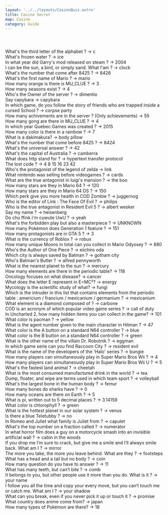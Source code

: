 ```yaml
---
layout: '../../layouts/CasinoQuiz.astro'
title: Casino Secret
map: Casino
category: Guide
---
```



<Header title="Answers" id="answers" client:only="react"></Header>

<Step>
	What's the third letter of the alphabet ? -> c <br />
	What's frozen water ? -> ice <br />
	In what year did Garry's mod released on steam ? -> 2004 <br />
	I can be the sun, a bird, or simply sand. What I'am ? -> clock <br />
	What's the number that come after 8425 ? -> 8426 <br />
	What's the first name of Mario ? -> mario <br />
	How many orange is there is MU_CLUE ? -> 3 <br />
	How many seasons exist ? -> 4 <br />
	Who's the Owner of the server ? -> dimentio <br />
	Say capybara -> capybara <br />
	In which game, do you follow the story of friends who are trapped inside a cursed School ? -> corpse party <br />
	How many achivements are in the server ? (Only achievements) -> 55 <br />
	How many gong are there in MU_CLUE ? -> 4 <br />
	In which year Quebec Games was created ? -> 2015 <br />
	How many color is there in a rainbow ? -> 7 <br />
	What is a dakimakura? -> body pillow <br />
	What's the number that come before 8425 ? -> 8424 <br />
	What's the universal answer ? -> 42 <br />
	What's the capital of Australia ? -> camberra <br />
	What does http stand for ? -> hypertext transfer protocol <br />
	The lost code ? -> 4 8 15 16 23 42 <br />
	Who's the protagonist of the legend of zelda -> link <br />
	What nintendo was selling before videogames ? -> cards <br />
	What are the true antagonist in luigi's mansion ? -> the boo <br />
	How many stars are they in Mario 64 ? -> 120 <br />
	How many stars are they in Mario 64 DS ? -> 150 <br />
	Which perk give you more health in COD Zombie ? -> juggernog <br />
	Who is the editor of Link : The Face Of Evil ? -> philips <br />
	Who is the true antagonist in Resident Evil 5 ? -> albert wesker <br />
	Say my name ? -> heisenberg <br />
	Do chu ffink i'm cuwute UwU ? -> yeah <br />
	What's the forbidden play but also a masterpiece ? -> <Underline>UNKNOWN</Underline>
	<br />
	How many Pokèmon does Generation 1 feature ? -> 151 <br />
	How many protagonists are in GTA 5 ? -> 3 <br />
	What is the currency of Roblox ? -> robux <br />
	How many unique Moons in total can you collect in Mario Odyssey ? -> 880 <br />
	Who's the Author of One Piece ? -> eiichiro oda <br />
	Which city is always saved by Batman ? -> gotham city <br />
	Who's Batman's Butler ? -> alfred pennyworth <br />
	What is the nearest planet to the sun ? -> mercury <br />
	How many elements are there in the periodic table? -> 118 <br />
	Oncology focuses on what disease? -> cancer <br />
	What does the letter E represent in E=MC²? -> energy <br />
	Mycology is the scientific study of what? -> fungi <br />
	Which is the intruder in this list that contains elements from the periodic table : americium / francium / mexicanium /
	germanium ? -> mexicanium <br />
	What element is a diamond composed of ? -> carbone <br />
	COD is an acronym of which popular video game series ? -> call of duty <br />
	In Uncharted 2, how many hidden items you can collect in the game? -> 101 <br />
	What color is pacman ? -> yellow <br />
	What is the agent number given to the main character in Hitman ? -> 47 <br />
	What color is the A button on a standard N64 controller ? -> blue <br />
	What color is the B button on a standard N64 controller ? -> green <br />
	What is the other name of the villain Dr. Robotnik ? -> eggman <br />
	In which game serie can you find Raccoon City ? -> resident evil <br />
	What is the name of the developers of the 'Halo' series ? -> bungie <br />
	How many players can simultaneously play in Super Mario Bros Wii ? -> 4 <br />
	How many players can simultaneously play in Super Mario Bros Wii U ? -> 5 <br />
	What's the fastest land animal ? -> cheetah <br />
	What is the most consumed manufactured drink in the world ? -> tea <br />
	Dump, floater, and wipe are terms used in which team sport ? -> volleyball <br />
	What's the largest bone in the human body ? -> femur <br />
	How many bones do sharks have ? -> 0 <br />
	How many oceans are there on Earth ? -> 5 <br />
	What is pi, written out to 5 decimal places ? -> 3.14159 <br />
	What color is chlorophyll ? -> green <br />
	What is the hottest planet in our solar system ? -> venus <br />
	Is there a blue Teletubby ? -> no <br />
	In Romeo and Juliet what family is Juliet from ? -> capulet <br />
	What's the top number on a fraction called ? -> numerator <br />
	In what horror film does a guy on a motorcycle smash into an invisible artificial wall ? -> cabin in the woods <br />
	If you drop me I’m sure to crack, but give me a smile and I’ll always smile back. What am I ? -> mirror <br />
	The more you take, the more you leave behind. What are they ? -> footsteps <br />
	What has a head and a tail but no body ? -> coin <br />
	How many question do you have to answer ? -> 11 <br />
	What has many teeth, but can’t bite ? -> comb <br />
	It belongs to you, but other people use it more than you do. What is it ? -> your name <br />
	I follow you all the time and copy your every move, but you can’t touch me or catch me. What am I ? -> your shadow <br />
	What can you break, even if you never pick it up or touch it ? -> promise <br />
	What country does anime come from? -> japan <br />
	How many types of Pokémon are there? -> 18 <br />
</Step>
